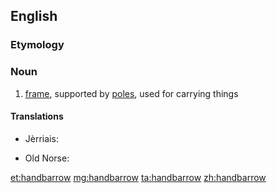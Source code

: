==English==

===Etymology===
{{compound|hand|barrow}}

===Noun===
{{en-noun}}

# [[frame]], supported by [[pole]]s, used for carrying things

====Translations====
{{trans-top|frame supported by poles, used for carrying things}}
* Jèrriais: {{tø|roa-jer|chiviéthe à bras|f}}
{{trans-mid}}
* Old Norse: {{tø|non|barar|f|p}}
{{trans-bottom}}

[[et:handbarrow]]
[[mg:handbarrow]]
[[ta:handbarrow]]
[[zh:handbarrow]]
